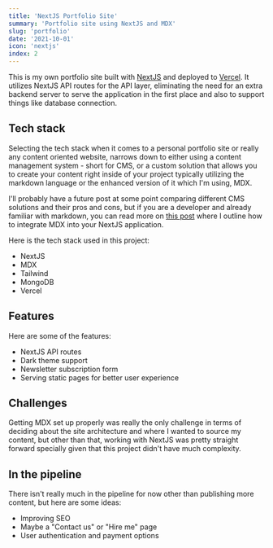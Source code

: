 ---
title: 'NextJS Portfolio Site'
summary: 'Portfolio site using NextJS and MDX'
slug: 'portfolio'
date: '2021-10-01'
icon: 'nextjs'
index: 2
---

This is my own portfolio site built with [NextJS](https://nextjs.org/) and
deployed to [Vercel](https://vercel.com/). It utilizes NextJS API routes
for the API layer, eliminating the need for an extra backend server to
serve the application in the first place and also to support things like
database connection.

## Tech stack

Selecting the tech stack when it comes to a personal portfolio site or
really any content oriented website, narrows down to either using a content
management system - short for CMS, or a custom solution that allows you to
create your content right inside of your project typically utilizing the
markdown language or the enhanced version of it which I'm using, MDX.

I'll probably have a future post at some point comparing different CMS
solutions and their pros and cons, but if you are a developer and already
familiar with markdown, you can read more on
[this post](/notes/using-mdx-with-nextjs) where I outline how to integrate
MDX into your NextJS application.

Here is the tech stack used in this project:

- NextJS
- MDX
- Tailwind
- MongoDB
- Vercel

## Features

Here are some of the features:

- NextJS API routes
- Dark theme support
- Newsletter subscription form
- Serving static pages for better user experience

## Challenges

Getting MDX set up properly was really the only challenge in terms of
deciding about the site architecture and where I wanted to source my
content, but other than that, working with NextJS was pretty straight
forward specially given that this project didn't have much complexity.

## In the pipeline

There isn't really much in the pipeline for now other than publishing more
content, but here are some ideas:

- Improving SEO
- Maybe a "Contact us" or "Hire me" page
- User authentication and payment options
